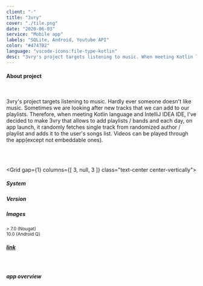 ```yaml
---
client: "-"
title: "3vry"
cover: "./tile.png"
date: "2020-06-03"
service: "Mobile app"
labels: "SQLite, Android, Youtube API"
color: "#4747B2"
language: "vscode-icons:file-type-kotlin"
desc: "3vry's project targets listening to music. When meeting Kotlin language and IntelliJ IDEA IDE, I've decided to make 3vry that allows to add playlists / bands and each day, on app launch, it randomly fetches single track from randomized author / playlist and adds it to the user's songs list. Videos can be played through the app(except not embeddable ones)."
---
```



<h4>About project</h4>

<br/>

<p class="text-justify">
  3vry's project targets listening to music. Hardly ever someone doesn't like music. Sometimes we are looking after new tracks that we can add to our playlists. Therefore, when meeting Kotlin language and IntelliJ IDEA IDE, I've decided to make 3vry that allows to add playlists / bands and each day, on app launch, it randomly fetches single track from randomized author / playlist and adds it to the user's songs list. Videos can be played through the app(except not embeddable ones).
</p>

<br/>
<br/>

<Grid
  gap={1}
  columns={[ 3, null, 3 ]}
  class="text-center center-vertically">
  <Box><h5>System</h5></Box>
  <Box><h5>Version</h5></Box>
  <Box><h5>Images</h5></Box>
  <Box><span class="iconify android-icon" data-icon="logos:android-icon" data-inline="false" style="margin-top: 9%;"></span></Box>
  <Box><small>&gt; 7.0 (Nougat) <br/> 10.0 (Android Q)</small></Box>
  <Box><h5><a href="https://github.com/trolit/3vry#screens" target="_blank">link</a></h5></Box>
</Grid>

<br/>

<Paper elevation={3}>
  <h5 class="p-1">app overview</h5>
  <YouTube youTubeId="ZJ2wglKpu5M" />
</Paper>

<Arrow/>

<GitHubButton url="https://github.com/trolit/3vry#readme"/>